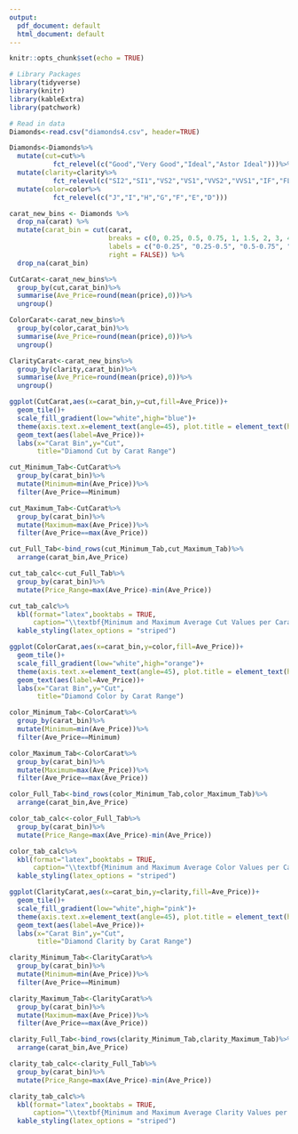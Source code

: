 ---
output:
  pdf_document: default
  html_document: default
---

```{r setup, include=FALSE}
knitr::opts_chunk$set(echo = TRUE)
```

```{r Library, include=FALSE}
# Library Packages
library(tidyverse)
library(knitr)
library(kableExtra)
library(patchwork)

# Read in data
Diamonds<-read.csv("diamonds4.csv", header=TRUE)
```

```{r Other Data, message=FALSE, warning=FALSE, echo=FALSE}
Diamonds<-Diamonds%>%
  mutate(cut=cut%>%
           fct_relevel(c("Good","Very Good","Ideal","Astor Ideal")))%>%
  mutate(clarity=clarity%>%
           fct_relevel(c("SI2","SI1","VS2","VS1","VVS2","VVS1","IF","FL")))%>%
  mutate(color=color%>%
           fct_relevel(c("J","I","H","G","F","E","D")))

carat_new_bins <- Diamonds %>%
  drop_na(carat) %>%
  mutate(carat_bin = cut(carat,
                         breaks = c(0, 0.25, 0.5, 0.75, 1, 1.5, 2, 3, 4, 5, max(carat)),
                         labels = c("0-0.25", "0.25-0.5", "0.5-0.75", "0.75-1", "1-1.5", "1.5-2", "2-3", "3-4", "4-5", paste("5",max(carat),sep="-")),
                         right = FALSE)) %>%
  drop_na(carat_bin)

CutCarat<-carat_new_bins%>%
  group_by(cut,carat_bin)%>%
  summarise(Ave_Price=round(mean(price),0))%>%
  ungroup()

ColorCarat<-carat_new_bins%>%
  group_by(color,carat_bin)%>%
  summarise(Ave_Price=round(mean(price),0))%>%
  ungroup()

ClarityCarat<-carat_new_bins%>%
  group_by(clarity,carat_bin)%>%
  summarise(Ave_Price=round(mean(price),0))%>%
  ungroup()
```

```{r Graph 1, echo=FALSE}
ggplot(CutCarat,aes(x=carat_bin,y=cut,fill=Ave_Price))+
  geom_tile()+
  scale_fill_gradient(low="white",high="blue")+
  theme(axis.text.x=element_text(angle=45), plot.title = element_text(hjust=0.5))+
  geom_text(aes(label=Ave_Price))+
  labs(x="Carat Bin",y="Cut",
       title="Diamond Cut by Carat Range")
```
```{r Table 1 cut, echo=FALSE}
cut_Minimum_Tab<-CutCarat%>%
  group_by(carat_bin)%>%
  mutate(Minimum=min(Ave_Price))%>%
  filter(Ave_Price==Minimum)

cut_Maximum_Tab<-CutCarat%>%
  group_by(carat_bin)%>%
  mutate(Maximum=max(Ave_Price))%>%
  filter(Ave_Price==max(Ave_Price))

cut_Full_Tab<-bind_rows(cut_Minimum_Tab,cut_Maximum_Tab)%>%
  arrange(carat_bin,Ave_Price)

cut_tab_calc<-cut_Full_Tab%>%
  group_by(carat_bin)%>%
  mutate(Price_Range=max(Ave_Price)-min(Ave_Price))

cut_tab_calc%>%
  kbl(format="latex",booktabs = TRUE,
      caption="\\textbf{Minimum and Maximum Average Cut Values per Carat Bin}")%>%
  kable_styling(latex_options = "striped")
```


```{r Graph 2, echo=FALSE}
ggplot(ColorCarat,aes(x=carat_bin,y=color,fill=Ave_Price))+
  geom_tile()+
  scale_fill_gradient(low="white",high="orange")+
  theme(axis.text.x=element_text(angle=45), plot.title = element_text(hjust=0.5))+
  geom_text(aes(label=Ave_Price))+
  labs(x="Carat Bin",y="Cut",
       title="Diamond Color by Carat Range")
```

```{r Table 2 color, echo=FALSE}
color_Minimum_Tab<-ColorCarat%>%
  group_by(carat_bin)%>%
  mutate(Minimum=min(Ave_Price))%>%
  filter(Ave_Price==Minimum)

color_Maximum_Tab<-ColorCarat%>%
  group_by(carat_bin)%>%
  mutate(Maximum=max(Ave_Price))%>%
  filter(Ave_Price==max(Ave_Price))

color_Full_Tab<-bind_rows(color_Minimum_Tab,color_Maximum_Tab)%>%
  arrange(carat_bin,Ave_Price)

color_tab_calc<-color_Full_Tab%>%
  group_by(carat_bin)%>%
  mutate(Price_Range=max(Ave_Price)-min(Ave_Price))

color_tab_calc%>%
  kbl(format="latex",booktabs = TRUE,
      caption="\\textbf{Minimum and Maximum Average Color Values per Carat Bin}")%>%
  kable_styling(latex_options = "striped")
```

```{r Graph 3, echo=FALSE}
ggplot(ClarityCarat,aes(x=carat_bin,y=clarity,fill=Ave_Price))+
  geom_tile()+
  scale_fill_gradient(low="white",high="pink")+
  theme(axis.text.x=element_text(angle=45), plot.title = element_text(hjust=0.5))+
  geom_text(aes(label=Ave_Price))+
  labs(x="Carat Bin",y="Cut",
       title="Diamond Clarity by Carat Range")
```


```{r Table 3 clarity, echo=FALSE}
clarity_Minimum_Tab<-ClarityCarat%>%
  group_by(carat_bin)%>%
  mutate(Minimum=min(Ave_Price))%>%
  filter(Ave_Price==Minimum)

clarity_Maximum_Tab<-ClarityCarat%>%
  group_by(carat_bin)%>%
  mutate(Maximum=max(Ave_Price))%>%
  filter(Ave_Price==max(Ave_Price))

clarity_Full_Tab<-bind_rows(clarity_Minimum_Tab,clarity_Maximum_Tab)%>%
  arrange(carat_bin,Ave_Price)

clarity_tab_calc<-clarity_Full_Tab%>%
  group_by(carat_bin)%>%
  mutate(Price_Range=max(Ave_Price)-min(Ave_Price))

clarity_tab_calc%>%
  kbl(format="latex",booktabs = TRUE,
      caption="\\textbf{Minimum and Maximum Average Clarity Values per Carat Bin}")%>%
  kable_styling(latex_options = "striped")
```